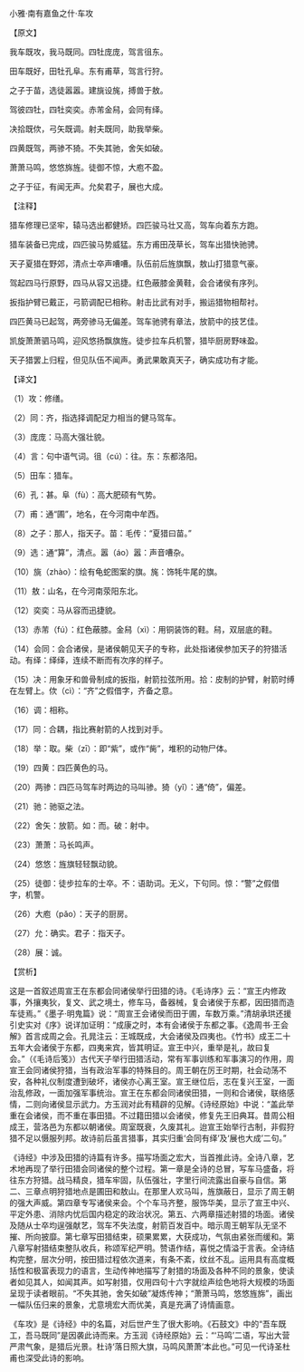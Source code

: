 

小雅·南有嘉鱼之什·车攻

【原文】

我车既攻，我马既同。四牡庞庞，驾言徂东。

田车既好，田牡孔阜。东有甫草，驾言行狩。

之子于苗，选徒嚣嚣。建旐设旄，搏兽于敖。

驾彼四牡，四牡奕奕。赤芾金舄，会同有绎。

决拾既佽，弓矢既调。射夫既同，助我举柴。

四黄既驾，两骖不猗。不失其驰，舍矢如破。

萧萧马鸣，悠悠旆旌。徒御不惊，大庖不盈。

之子于征，有闻无声。允矣君子，展也大成。

【注释】

猎车修理已坚牢，辕马选出都健矫。四匹骏马壮又高，驾车向着东方跑。

猎车装备已完成，四匹骏马势威猛。东方甫田茂草长，驾车出猎快驰骋。

天子夏猎在野郊，清点士卒声嘈嘈。队伍前后旌旗飘，敖山打猎意气豪。

驾起四马行原野，四马从容又迅捷。红色蔽膝金黄鞋，会合诸侯有序列。

扳指护臂已戴正，弓箭调配已相称。射击比武有对手，搬运猎物相帮衬。

四匹黄马已起驾，两旁骖马无偏差。驾车驰骋有章法，放箭中的技艺佳。

凯旋萧萧驷马鸣，迎风悠扬飘旗旌。徒步拉车兵机警，猎毕厨房野味盈。

天子猎罢上归程，但见队伍不闻声。勇武果敢真天子，确实成功有才能。

【译文】

（1）攻：修缮。

（2）同：齐，指选择调配足力相当的健马驾车。

（3）庞庞：马高大强壮貌。

（4）言：句中语气词。徂（cú）：往。东：东都洛阳。

（5）田车：猎车。

（6）孔：甚。阜（fù）：高大肥硕有气势。

（7）甫：通“圃”，地名，在今河南中牟西。

（8）之子：那人，指天子。苗：毛传：“夏猎曰苗。”

（9）选：通“算”，清点。嚣（áo）嚣：声音嘈杂。

（10）旐（zhào）：绘有龟蛇图案的旗。旄：饰牦牛尾的旗。

（11）敖：山名，在今河南荥阳东北。

（12）奕奕：马从容而迅捷貌。

（13）赤芾（fú）：红色蔽膝。金舄（xì）：用铜装饰的鞋。舄，双层底的鞋。

（14）会同：会合诸侯，是诸侯朝见天子的专称，此处指诸侯参加天子的狩猎活动。有绎：绎绎，连续不断而有次序的样子。

（15）决：用象牙和兽骨制成的扳指，射箭拉弦所用。拾：皮制的护臂，射箭时缚在左臂上。佽（cì）：“齐”之假借字，齐备之意。

（16）调：相称。

（17）同：合耦，指比赛射箭的人找到对手。

（18）举：取。柴（zī）：即“紫”，或作“胔”，堆积的动物尸体。

（19）四黄：四匹黄色的马。

（20）两骖：四匹马驾车时两边的马叫骖。猗（yǐ）：通“倚”，偏差。

（21）驰：驰驱之法。

（22）舍矢：放箭。如：而。破：射中。

（23）萧萧：马长鸣声。

（24）悠悠：旌旗轻轻飘动貌。

（25）徒御：徒步拉车的士卒。不：语助词。无义，下句同。惊：“警”之假借字，机警。

（26）大庖（pǎo）：天子的厨房。

（27）允：确实。君子：指天子。

（28）展：诚。

【赏析】

这是一首叙述周宣王在东都会同诸侯举行田猎的诗。《毛诗序》云：“宣王内修政事，外攘夷狄，复文、武之境土，修车马，备器械，复会诸侯于东都，因田猎而造车徒焉。”《墨子·明鬼篇》说：“周宣王会诸侯而田于圃，车数万乘。”清胡承珙还援引史实对《序》说详加证明：“成康之时，本有会诸侯于东都之事。《逸周书·王会解》首言成周之会。孔晁注云：王城既成，大会诸侯及四夷也。《竹书》成王二十五年大会诸侯于东都，四夷来宾，皆其明证。宣王中兴，重举是礼，故曰复会。”（《毛诗后笺》）古代天子举行田猎活动，常有军事训练和军事演习的作用，周宣王会同诸侯狩猎，当有政治军事的特殊目的。周王朝在厉王时期，社会动荡不安，各种礼仪制度遭到破坏，诸侯亦心离王室。宣王继位后，志在复兴王室，一面治乱修政，一面加强军事统治。宣王在东都会同诸侯田猎，一则和合诸侯，联络感情，二则向诸侯显示武力。方玉润对此有精辟的见解。《诗经原始》中说：“盖此举重在会诸侯，而不重在事田猎。不过籍田猎以会诸侯，修复先王旧典耳。昔周公相成王，营洛邑为东都以朝诸侯。周室既衰，久废其礼。迨宣王始举行古制，非假狩猎不足以慑服列邦。故诗前后虽言猎事，其实归重‘会同有绎’及‘展也大成’二句。”

《诗经》中涉及田猎的诗篇有许多。描写场面之宏大，当首推此诗。全诗八章，艺术地再现了举行田猎会同诸侯的整个过程。第一章是全诗的总冒，写车马盛备，将往东方狩猎。战马精良，猎车牢固，队伍强壮，字里行间流露出自豪与自信。第二、三章点明狩猎地点是圃田和敖山。在那里人欢马叫，旌旗蔽日，显示了周王朝的强大声威。第四章专写诸侯来会。个个车马齐整，服饰华美，显示了宣王中兴、平定外患、消除内忧后国内稳定的政治状况。第五、六两章描述射猎的场面。诸侯及随从士卒均逞强献艺，驾车不失法度，射箭百发百中。暗示周王朝军队无坚不摧、所向披靡。第七章写田猎结束，硕果累累，大获成功，气氛由紧张而缓和。第八章写射猎结束整队收兵，称颂军纪严明。赞语作结，喜悦之情溢于言表。全诗结构完整，层次分明，按田猎过程依次道来，有条不紊，纹丝不乱。运用具有高度概括性和极富表现力的语言，生动传神地描写了射猎的场面及各种不同的景象，使读者如见其人，如闻其声。如写射猎，仅用四句十六字就绘声绘色地将大规模的场面呈现于读者眼前。“不失其驰，舍矢如破”凝炼传神；“萧萧马鸣，悠悠旌旆”，画出一幅队伍归来的景象，尤意境宏大而优美，真是充满了诗情画意。

《车攻》是《诗经》中的名篇，对后世产生了很大影响。《石鼓文》中的“吾车既工，吾马既同”是因袭此诗而来。方玉润《诗经原始》云：“‘马鸣’二语，写出大营严肃气象，是猎后光景。杜诗‘落日照大旗，马鸣风萧萧’本此也。”可见一代诗圣杜甫也深受此诗的影响。

